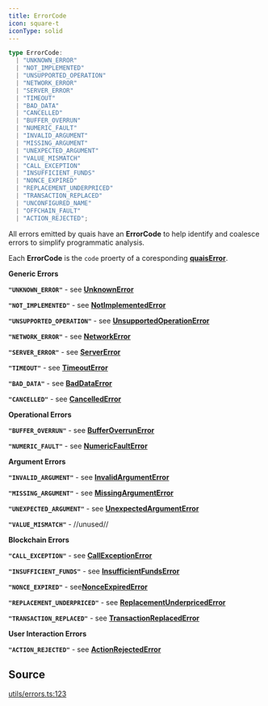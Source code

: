 ```yaml
---
title: ErrorCode
icon: square-t
iconType: solid
---
```


```ts
type ErrorCode: 
  | "UNKNOWN_ERROR"
  | "NOT_IMPLEMENTED"
  | "UNSUPPORTED_OPERATION"
  | "NETWORK_ERROR"
  | "SERVER_ERROR"
  | "TIMEOUT"
  | "BAD_DATA"
  | "CANCELLED"
  | "BUFFER_OVERRUN"
  | "NUMERIC_FAULT"
  | "INVALID_ARGUMENT"
  | "MISSING_ARGUMENT"
  | "UNEXPECTED_ARGUMENT"
  | "VALUE_MISMATCH"
  | "CALL_EXCEPTION"
  | "INSUFFICIENT_FUNDS"
  | "NONCE_EXPIRED"
  | "REPLACEMENT_UNDERPRICED"
  | "TRANSACTION_REPLACED"
  | "UNCONFIGURED_NAME"
  | "OFFCHAIN_FAULT"
  | "ACTION_REJECTED";
```

All errors emitted by quais have an **ErrorCode** to help identify and coalesce errors to simplify programmatic
analysis.

Each **ErrorCode** is the `code` proerty of a coresponding [**quaisError**](/content/interfaces/quaisError).

**Generic Errors**

**`"UNKNOWN_ERROR"`** - see [**UnknownError**](/content/interfaces/UnknownError)

**`"NOT_IMPLEMENTED"`** - see [**NotImplementedError**](/content/interfaces/NotImplementedError)

**`"UNSUPPORTED_OPERATION"`** - see [**UnsupportedOperationError**](/content/interfaces/UnsupportedOperationError)

**`"NETWORK_ERROR"`** - see [**NetworkError**](/content/interfaces/NetworkError)

**`"SERVER_ERROR"`** - see [**ServerError**](/content/interfaces/ServerError)

**`"TIMEOUT"`** - see [**TimeoutError**](/content/interfaces/TimeoutError)

**`"BAD_DATA"`** - see [**BadDataError**](/content/interfaces/BadDataError)

**`"CANCELLED"`** - see [**CancelledError**](/content/interfaces/CancelledError)

**Operational Errors**

**`"BUFFER_OVERRUN"`** - see [**BufferOverrunError**](/content/interfaces/BufferOverrunError)

**`"NUMERIC_FAULT"`** - see [**NumericFaultError**](/content/interfaces/NumericFaultError)

**Argument Errors**

**`"INVALID_ARGUMENT"`** - see [**InvalidArgumentError**](/content/interfaces/InvalidArgumentError)

**`"MISSING_ARGUMENT"`** - see [**MissingArgumentError**](/content/interfaces/MissingArgumentError)

**`"UNEXPECTED_ARGUMENT"`** - see [**UnexpectedArgumentError**](/content/interfaces/UnexpectedArgumentError)

**`"VALUE_MISMATCH"`** - //unused//

**Blockchain Errors**

**`"CALL_EXCEPTION"`** - see [**CallExceptionError**](/content/interfaces/CallExceptionError)

**`"INSUFFICIENT_FUNDS"`** - see [**InsufficientFundsError**](/content/interfaces/InsufficientFundsError)

**`"NONCE_EXPIRED"`** - see[**NonceExpiredError**](/content/interfaces/NonceExpiredError)

**`"REPLACEMENT_UNDERPRICED"`** - see [**ReplacementUnderpricedError**](/content/interfaces/ReplacementUnderpricedError)

**`"TRANSACTION_REPLACED"`** - see [**TransactionReplacedError**](/content/interfaces/TransactionReplacedError)

**User Interaction Errors**

**`"ACTION_REJECTED"`** - see [**ActionRejectedError**](/content/interfaces/ActionRejectedError)

## Source

[utils/errors.ts:123](https://github.com/dominant-strategies/quais.js/blob/0b080dd187bafddecb11cf27fbfdd65add0ec116/src/utils/errors.ts#L123)
